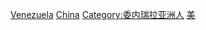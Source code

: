 [[Category:各国华人|Venezuela]]
[[Category:各族群委内瑞拉人|China]]
[[Category:委内瑞拉亚洲人|Category:委内瑞拉亚洲人]]
[[Category:各国华人|美]]